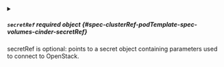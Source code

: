 

<PartialVolumeID />


<PartialFsType />


<PartialReadOnly />



<details className="config-field" data-expandable="true">
<summary>

##### `secretRef` <span className="config-field-required" data-required="false">required</span> <span className="config-field-type">object</span> <span className="config-field-default"></span> <span className="config-field-enum"></span> {#spec-clusterRef-podTemplate-spec-volumes-cinder-secretRef}

secretRef is optional: points to a secret object containing parameters used to connect
to OpenStack.

</summary>

<PartialSecretRefreference />


</details>
